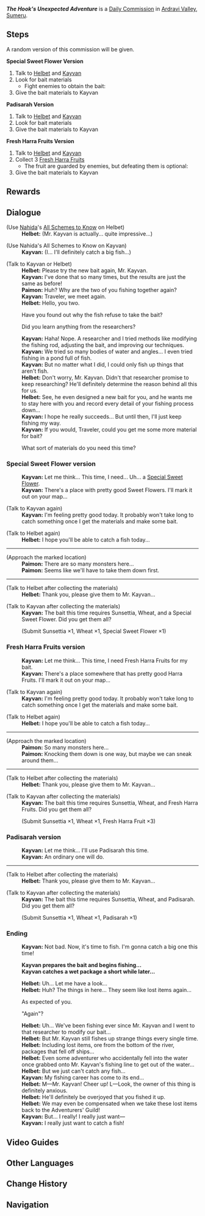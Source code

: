 {{Quest Infobox
|id            = 23036
|type          = Commission
|image         = Commission The Hook's Unexpected Adventure.png
|summary       = Get some bait material for Kayvan.
|startLocation = [[Ardravi Valley]], [[Sumeru]]
|region        = Sumeru
|area          = Ardravi Valley
|requirement   = [[Cost-Effective Hook]]
|other         = AR-Dependent Rewards
|characters    = Helbet; Kayvan; Traveler
|npc           = Helbet; Kayvan
|prev          = Cost-Effective Hook
}}
'''''The Hook's Unexpected Adventure''''' is a [[Daily Commission]] in [[Ardravi Valley]], [[Sumeru]].

==Steps==
A random version of this commission will be given.

;'''Special Sweet Flower Version'''
# Talk to [[Helbet]] and [[Kayvan]]
# Look for bait materials
#* Fight enemies to obtain the bait:{{Enemy List|Winged Dendroshroom / only this enemy needs to be defeated; Stretchy Geo Fungus * 2}}
# Give the bait materials to Kayvan

;'''Padisarah Version'''
# Talk to [[Helbet]] and [[Kayvan]]
# Look for bait materials
# Give the bait materials to Kayvan

;'''Fresh Harra Fruits Version'''
# Talk to [[Helbet]] and [[Kayvan]]
# Collect 3 [[Fresh Harra Fruit]]s
#* The fruit are guarded by enemies, but defeating them is optional:{{Enemy List|Wooden Shieldwall Mitachurl; Hilichurl Fighter * 2}}
# Give the bait materials to Kayvan
<!--
==Gameplay Notes==
Any notes that will help complete the quest
<!--* Note 1
Any screenshots or videos that can help complete the quest go into the gallery
<gallery>
</gallery>
-->

==Rewards==
{{Commission Rewards|full}}

==Dialogue==
{{Quest Description|Kayvan and Helbet are busy trying to do something...}}
{{Dialogue start}}
;(Use [[Nahida]]'s [[All Schemes to Know]] on Helbet)
:'''Helbet:''' (Mr. Kayvan is actually... quite impressive...)

;(Use Nahida's All Schemes to Know on Kayvan)
:'''Kayvan:''' (I... I'll definitely catch a big fish...)

;(Talk to Kayvan or Helbet)
:'''Helbet:''' Please try the new bait again, Mr. Kayvan.
:'''Kayvan:''' I've done that so many times, but the results are just the same as before!
:'''Paimon:''' Huh? Why are the two of you fishing together again?
:'''Kayvan:''' Traveler, we meet again.
:'''Helbet:''' Hello, you two.
:{{DIcon}} Have you found out why the fish refuse to take the bait?
:{{DIcon}} Did you learn anything from the researchers?
:'''Kayvan:''' Haha! Nope. A researcher and I tried methods like modifying the fishing rod, adjusting the bait, and improving our techniques.
:'''Kayvan:''' We tried so many bodies of water and angles... I even tried fishing in a pond full of fish.
:'''Kayvan:''' But no matter what I did, I could only fish up things that aren't fish.
:'''Helbet:''' Don't worry, Mr. Kayvan. Didn't that researcher promise to keep researching? He'll definitely determine the reason behind all this for us.
:'''Helbet:''' See, he even designed a new bait for you, and he wants me to stay here with you and record every detail of your fishing process down...
:'''Kayvan:''' I hope he really succeeds... But until then, I'll just keep fishing my way.
:'''Kayvan:''' If you would, Traveler, could you get me some more material for bait?
:{{DIcon}} What sort of materials do you need this time?
{{Dialogue end}}
===Special Sweet Flower version===
{{Quest Description|update|This time, Kayvan's bait requires one portion of Sunsettia and Wheat each. Besides, he demands a Sweet Flower picked from somewhere special...}}
{{Dialogue start}}
:'''Kayvan:''' Let me think... This time, I need... Uh... a [[Special Sweet Flower]].
:'''Kayvan:''' There's a place with pretty good Sweet Flowers. I'll mark it out on your map...

;(Talk to Kayvan again)
:'''Kayvan:''' I'm feeling pretty good today. It probably won't take long to catch something once I get the materials and make some bait.

;(Talk to Helbet again)
:'''Helbet:''' I hope you'll be able to catch a fish today...
----
;(Approach the marked location)
:'''Paimon:''' There are so many monsters here...
:'''Paimon:''' Seems like we'll have to take them down first.
----
;(Talk to Helbet after collecting the materials)
:'''Helbet:''' Thank you, please give them to Mr. Kayvan...

;(Talk to Kayvan after collecting the materials)
:'''Kayvan:''' The bait this time requires Sunsettia, Wheat, and a Special Sweet Flower. Did you get them all?
:;(Submit Sunsettia ×1, Wheat ×1, Special Sweet Flower ×1)
{{Dialogue end}}
===Fresh Harra Fruits version===
{{Quest Description|update|This time, Kayvan's bait requires one portion of Wheat, a Sunsettia, and three Fresh Harra Fruits.}}
{{Dialogue start}}
:'''Kayvan:''' Let me think... This time, I need Fresh Harra Fruits for my bait.
:'''Kayvan:''' There's a place somewhere that has pretty good Harra Fruits. I'll mark it out on your map...

;(Talk to Kayvan again)
:'''Kayvan:''' I'm feeling pretty good today. It probably won't take long to catch something once I get the materials and make some bait.

;(Talk to Helbet again)
:'''Helbet:''' I hope you'll be able to catch a fish today...
----
;(Approach the marked location)
:'''Paimon:''' So many monsters here...
:'''Paimon:''' Knocking them down is one way, but maybe we can sneak around them...
----
;(Talk to Helbet after collecting the materials)
:'''Helbet:''' Thank you, please give them to Mr. Kayvan...

;(Talk to Kayvan after collecting the materials)
:'''Kayvan:''' The bait this time requires Sunsettia, Wheat, and Fresh Harra Fruits. Did you get them all?
:;(Submit Sunsettia ×1, Wheat ×1, Fresh Harra Fruit ×3)
{{Dialogue end}}
===Padisarah version===
{{Quest Description|update|This time, Kayvan's bait requires one portion of Sunsettia, Wheat, and Padisarah each.}}
{{Dialogue start}}
:'''Kayvan:''' Let me think... I'll use Padisarah this time.
:'''Kayvan:''' An ordinary one will do.
----
;(Talk to Helbet after collecting the materials)
:'''Helbet:''' Thank you, please give them to Mr. Kayvan...

;(Talk to Kayvan after collecting the materials)
:'''Kayvan:''' The bait this time requires Sunsettia, Wheat, and Padisarah. Did you get them all?
:;(Submit Sunsettia ×1, Wheat ×1, Padisarah ×1)
{{Dialogue end}}
===Ending===
{{Quest Description|update|Bait materials are all ready. Let's take them to Kayvan, and see what he can catch.}}
{{Dialogue start}}
:'''Kayvan:''' Not bad. Now, it's time to fish. I'm gonna catch a big one this time!

:'''Kayvan prepares the bait and begins fishing...'''
:'''Kayvan catches a wet package a short while later...'''

:'''Helbet:''' Uh... Let me have a look...
:'''Helbet:''' Huh? The things in here... They seem like lost items again...
:{{DIcon}} As expected of you.
:{{DIcon}} "Again"?
:'''Helbet:''' Uh... We've been fishing ever since Mr. Kayvan and I went to that researcher to modify our bait...
:'''Helbet:''' But Mr. Kayvan still fishes up strange things every single time.
:'''Helbet:''' Including lost items, ore from the bottom of the river, packages that fell off ships...
:'''Helbet:''' Even some adventurer who accidentally fell into the water once grabbed onto Mr. Kayvan's fishing line to get out of the water...
:'''Helbet:''' But we just can't catch any fish...
:'''Kayvan:''' My fishing career has come to its end...
:'''Helbet:''' M&mdash;Mr. Kayvan! Cheer up! L&mdash;Look, the owner of this thing is definitely anxious.
:'''Helbet:''' He'll definitely be overjoyed that you fished it up.
:'''Helbet:''' We may even be compensated when we take these lost items back to the Adventurers' Guild!
:'''Kayvan:''' But... I really! I really just want&mdash;
:'''Kayvan:''' I really just want to catch a fish!
{{Dialogue end}}

==Video Guides==
{{EVT
|video1 = 5z5OjYqBzMM
|caption1 = Supreme Hookshot? Cost-Effective Hook The Hook's Unexpected Adventure Chain "Aha! What's on the Hook?" Achievement.
}}

==Other Languages==
{{Other Languages
|en      = The Hook's Unexpected Adventure
|zhs     = 鱼钩的奇异时光？
|zhs_rm  = Yúgōu de Qíyì Shíguāng?
|zht     = 魚鉤的奇異時光？
|zht_rm  = Yúgōu de Qíyì Shíguāng?
|zh_tl   = 
|ja      = 釣り針の奇妙な時間？
|ja_rm   = Tsuribari no Kimyou-na Jikan?
|ja_tl   = Fish Hook's Peculiar Time?
|ko      = 낚싯바늘 끝의 기묘한 시간
|ko_rm   = Nakssitppaneul Kkeutui Gimyohan Sigan
|ko_tl   = The Bizarre Time of End of Fishhook
|es      = Aventuras fantásticas de un anzuelo
|es_tl   = A Hook's Fantastic Adventures
|fr      = L'incroyable aventure d'un hameçon
|fr_tl   = A Hook's Incredible Adventure
|ru      = Неожиданное приключение рыболовного крючка
|ru_tl   = Fishing Hook's Unexpected Adventure
|th      = ช่วงเวลาสุดประหลาดปลายสายเบ็ด?
|th_rm   = Chuang Wela Sut Pralat Plai Sai Bet?
|th_tl   = Bizarre Time at the Tip of the Fishing Line?
|vi      = Cảnh Tượng Lạ Kỳ Trên Lưỡi Câu?
|vi_tl   = 
|de      = Fantastische Reise eines Hakens?
|de_tl   = Fantastic Journey of a Hook?
|id      = Momen Aneh di Ujung Kail?
|id_tl   = Strange Moment at the End of the Hook?
|pt      = As Aventuras Surpreendentes do Anzol
|pt_tl   = 
|tr      = Kancanın Beklenmedik Macerası
|tr_tl   = 
|it      = Le insolite avventure dell'"Arpione"
|it_tl   = The "Harpoon"'s Unusual Adventures
}}

== Change History==
{{Change History|3.0}}

== Navigation==
{{Commission Navbox|Sumeru}}